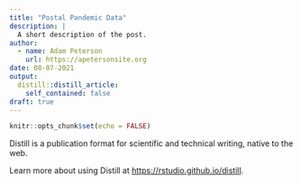 ```yaml
---
title: "Postal Pandemic Data"
description: |
  A short description of the post.
author:
  - name: Adam Peterson
    url: https://apetersonsite.org
date: 08-07-2021
output:
  distill::distill_article:
    self_contained: false
draft: true
---
```



```r
knitr::opts_chunk$set(echo = FALSE)
```

Distill is a publication format for scientific and technical writing, native to the web.

Learn more about using Distill at <https://rstudio.github.io/distill>.


